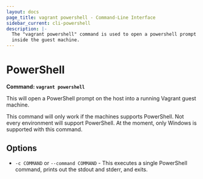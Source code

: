 ```yaml
---
layout: docs
page_title: vagrant powershell - Command-Line Interface
sidebar_current: cli-powershell
description: |-
  The "vagrant powershell" command is used to open a powershell prompt running
  inside the guest machine.
---
```


# PowerShell

**Command: `vagrant powershell`**

This will open a PowerShell prompt on the host into a running Vagrant guest machine.

This command will only work if the machines supports PowerShell. Not every
environment will support PowerShell. At the moment, only Windows is supported
with this command.

## Options

- `-c COMMAND` or `--command COMMAND` - This executes a single PowerShell command,
  prints out the stdout and stderr, and exits.
